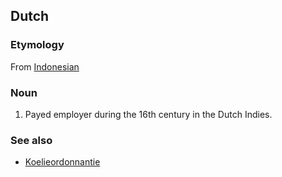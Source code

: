 ==Dutch==

===Etymology===
From [[w:Bahasa Indonesia|Indonesian]]

===Noun===
{{nl-noun|pl=koelies|dim=koelietje}}

# Payed employer during the 16th century in the Dutch Indies.

===See also===
* [[w:nl:Koelie#Koelieordonnantie|Koelieordonnantie]]
